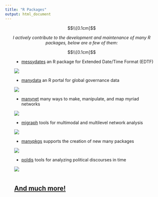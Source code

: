 ```yaml
---
title: "R Packages"
output: html_document
---
```


<html>
  <style>
  img {
    max-width: 25%;
    max-height:15%;
    float: center;
  }
  </style>
</html>

<style type="text/css">
h1.title {
  font-size: 40px;
  text-align: center;
}
</style>

$$\\[0.1cm]$$
</style>
<div style="text-align: center">
*I actively contribute to the development and maintenance of many R packages, below are a few of them:*
</div>

$$\\[0.1cm]$$

</style>
<div class="row" style="margin-left: 30px;">
<div class="col-sm-6">
- [messydates](https://globalgov.github.io/messydates/) an R package for Extended Date/Time Format (EDTF)
</div>
<div class="col-sm-6" style="margin-left: 0px;">
<a href = "https://globalgov.github.io/messydates/">
![](images/messydates_hexlogo.png)
</a>
</div>

</style>
<div class="row" style="margin-left: 0px;">
<div class="col-sm-6">
- [manydata](https://manydata.ch) an R portal for global governance data
</div>
<div class="col-sm-6" style="margin-left: 0px;">
<a href = "https://globalgov.github.io/manydata/">
![](images/manydataLogo.png)
</a>
</div>

</style>
<div class="row" style="margin-left: 0px;">
<div class="col-sm-6">
- [manynet](https://snlab-ch.github.io/manynet/) many ways to make, manipulate, and map myriad networks
</div>
<div class="col-sm-6" style="margin-left: 0px;">
<a href = "https://snlab-ch.github.io/manynet/">
![](images/logo_manynet.png)
</a>
</div>

</style>
<div class="row" style="margin-left: 0px;">
<div class="col-sm-6">
- [migraph](https://snlab-ch.github.io/migraph/) tools for multimodal and multilevel network analysis
</div>
<div class="col-sm-6" style="margin-left: 0px;">
<a href = "https://snlab-ch.github.io/migraph/">
![](images/logo_migraph.png)
</a>
</div>

</style>
<div class="row" style="margin-left: 0px;">
<div class="col-sm-6">
- [manypkgs](https://globalgov.github.io/manypkgs/) supports the creation of new many packages
</div>
<div class="col-sm-6" style="margin-left: 0px;">
<a href = "https://globalgov.github.io/manypkgs/">
![](images/manypkgslogo.png)
</a>
</div>

</style>
<div class="row" style="margin-left: 0px;">
<div class="col-sm-6">
- [poldis](https://github.com/henriquesposito/poldis) tools for analyzing political discourses in time
</div>
<div class="col-sm-6" style="margin-left: 0px;">
<a href = "https://github.com/henriquesposito/poldis">
![](images/poldishexlogo.png)
</a>
</div>

</style>
<div class="column" style="margin-left: 0px;">
## [And much more!](https://github.com/henriquesposito)
</div>
